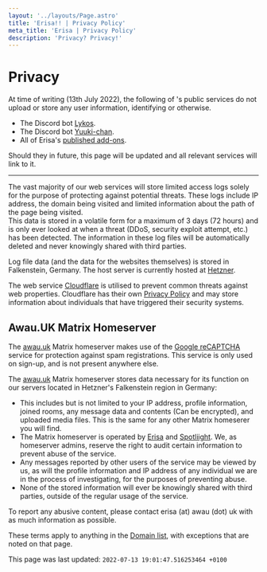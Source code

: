 ```yaml
---
layout: '../layouts/Page.astro'
title: 'Erisa!! | Privacy Policy'
meta_title: 'Erisa | Privacy Policy'
description: 'Privacy? Privacy!'
---
```


# Privacy

At time of writing (13th July 2022), the following of <Erisa/>'s public services do not upload or store any user information, identifying or otherwise.

*   The Discord bot [Lykos](https://github.com/Erisa/Lykos).
*   The Discord bot [Yuuki-chan](https://github.com/Yuuki-Discord/Yuuki-Bot).
*   All of Erisa's [published add-ons](https://addons.mozilla.org/firefox/user/13549342/).

Should they in future, this page will be updated and all relevant services will link to it.

---

The vast majority of our web services will store limited access logs solely for the purpose of protecting against potential threats. These logs include IP address, the domain being visited and limited information about the path of the page being visited.  
This data is stored in a volatile form for a maximum of 3 days (72 hours) and is only ever looked at when a threat (DDoS, security exploit attempt, etc.) has been detected. The information in these log files will be automatically deleted and never knowingly shared with third parties.

Log file data (and the data for the websites themselves) is stored in Falkenstein, Germany. The host server is currently hosted at [Hetzner](https://hetzner.com/).

The web service [Cloudflare](https://www.cloudflare.com/) is utilised to prevent common threats against web properties. Cloudflare has their own [Privacy Policy](https://www.cloudflare.com/privacypolicy/) and may store information about individuals that have triggered their security systems.

## Awau.UK Matrix Homeserver

The [awau.uk](https://awau.uk) Matrix homeserver makes use of the [Google reCAPTCHA](https://www.google.com/recaptcha/about/) service for protection against spam registrations. This service is only used on sign-up, and is not present anywhere else.

The [awau.uk](https://awau.uk) Matrix homeserver stores data necessary for its function on our servers located in Hetzner's Falkenstein region in Germany:  

*   This includes but is not limited to your IP address, profile information, joined rooms, any message data and contents (Can be encrypted), and uploaded media files. This is the same for any other Matrix homeserer you will find.
*   The Matrix homeserver is operated by [Erisa](https://erisa.uk) and [Spotliight](https://joscomputing.space/). We, as homeserver admins, reserve the right to audit certain information to prevent abuse of the service.
*   Any messages reported by other users of the service may be viewed by us, as will the profile information and IP address of any individual we are in the process of investigating, for the purposes of preventing abuse.
*   None of the stored information will ever be knowingly shared with third parties, outside of the regular usage of the service.

To report any abusive content, please contact <span class="erisa">erisa (at) awau (dot) uk</span> with as much information as possible.

These terms apply to anything in the [Domain list](domains.html), with exceptions that are noted on that page.

This page was last updated: `2022-07-13 19:01:47.516253464 +0100`